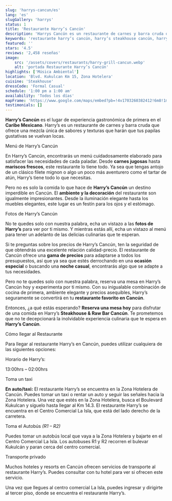 ```yaml
---
slug: 'harrys-cancun/es'
lang: 'es'
slugGallery: 'harrys'
status: 1
title: 'Restaurante Harry’s Cancún'
description: 'Harrys Cancún es un restaurante de carnes y barra cruda que ofrece una mezcla única de sabores y texturas que harán que tus papilas gustativas se vuelvan locas.'
keywords: 'restaurante harry’s cancún, harry’s steakhouse cancún, harry’s raw bar cancún'
featured: ''
stars: '4.5'
reviews: '2,458 reseñas'
image:
    src: '/assets/covers/restaurants/harry-grill-cancun.webp'
    alt: 'portada Restaurante Harry’s Cancún'
highlights: ['Música Ambiental']
location: 'Blvd. Kukulcan Km 15, Zona Hotelera'
cuisine: 'Steakhouse'
dressCode: 'Formal Casual'
schedule: '1:00 pm a 1:00 am'
availability: 'Todos los días'
mapFrame: 'https://www.google.com/maps/embed?pb=!4v1703260382412!6m8!1m7!1sCAoSLEFGMVFpcE0ya2JLU2tLZXBqaVNnd3ZLQmh4bThleFljT2NSSE9leVlGU0RP!2m2!1d21.092888626804!2d-86.770966549223!3f16.39!4f-13.39!5f0.48818408613213227'
testimonials: []
---
```



<TagP><strong>Harry’s Cancún</strong> es el lugar de experiencia gastronómica de primera en el <strong>Caribe Mexicano</strong>. Harry’s es un restaurante de carnes y barra cruda que ofrece una mezcla única de sabores y texturas que harán que tus papilas gustativas se vuelvan locas.</TagP>

<TagH3>Menú de Harry’s Cancún</TagH3>

<TagP>En Harry’s Cancún, encontrarás un menú cuidadosamente elaborado para satisfacer las necesidades de cada paladar. Desde <strong>carnes jugosas</strong> hasta <strong>mariscos frescos</strong>, este restaurante lo tiene todo. Ya sea que tengas antojo de un clásico filete mignon o algo un poco más aventurero como el tartar de atún, Harry’s tiene todo lo que necesitas.</TagP>

<TagP>Pero no es solo la comida lo que hace de <strong>Harry’s Cancún</strong> un destino imperdible en Cancún. El <strong>ambiente y la decoración</strong> del restaurante son igualmente impresionantes. Desde la iluminación elegante hasta los muebles elegantes, este lugar es un festín para los ojos y el estómago.</TagP>

<TagH3>Fotos de Harry’s Cancún</TagH3>

<TagP>No te quedes solo con nuestra palabra, echa un vistazo a las <strong>fotos de Harry’s</strong> para ver por ti mismo. Y mientras estás allí, echa un vistazo al menú para tener un adelanto de las delicias culinarias que te esperan.</TagP>

<TagP>Si te preguntas sobre los precios de Harry’s Cancún, ten la seguridad de que obtendrás una excelente relación calidad-precio. El restaurante de Cancún ofrece una <strong>gama de precios</strong> para adaptarse a todos los presupuestos, así que ya sea que estés derrochando en una <strong>ocasión especial</strong> o buscando una <strong>noche casual</strong>, encontrarás algo que se adapte a tus necesidades.</TagP>

<TagP>Pero no te quedes solo con nuestra palabra, reserva una mesa en Harry’s Cancún hoy y experimenta por ti mismo. Con su inigualable combinación de cocina de primera, ambiente elegante y precios asequibles, Harry’s seguramente se convertirá en tu <strong>restaurante favorito en Cancún</strong>.</TagP>

<MapFrame
    client:visible
    url="https://www.google.com/maps/embed?pb=!1m14!1m8!1m3!1d59575.22152944013!2d-86.7926025!3d21.0546281!3m2!1i1024!2i768!4f13.1!3m3!1m2!1s0x8f4c289033b23e2d%3A0x37a8cce6681f77f6!2sHarry&#39;s%20Steakhouse%20%26%20Raw%20Bar%20%7C%20Cancun!5e0!3m2!1ses-419!2smx!4v1703260787688!5m2!1ses-419!2smx"
    titleAct={frontmatter.title}
    textMap="Ver restaurante"
/>

<TagP>Entonces, ¿a qué estás esperando? <strong>Reserva una mesa hoy</strong> para disfrutar de una comida en Harry’s <strong>Steakhouse & Raw Bar Cancún</strong>. Te prometemos que no te decepcionará la inolvidable experiencia culinaria que te espera en <strong>Harry’s Cancún</strong>.</TagP>

<TagH2>Cómo llegar al Restaurante</TagH2>

<TagP>Para llegar al restaurante Harry’s en Cancún, puedes utilizar cualquiera de las siguientes opciones:</TagP>

<TagH3>Horario de Harry’s:</TagH3>

<TagP>13:00hrs – 02:00hrs</TagP>

<TagH3>Toma un taxi</TagH3>

<TagP><strong>En auto/taxi:</strong> El restaurante Harry’s se encuentra en la Zona Hotelera de Cancún. Puedes tomar un taxi o rentar un auto y seguir las señales hacia la Zona Hotelera. Una vez que estés en la Zona Hotelera, busca el Boulevard Kukulcan y síguelo hasta llegar al Km 14.3. El restaurante Harry’s se encuentra en el Centro Comercial La Isla, que está del lado derecho de la carretera.</TagP>

<TagH3>Toma el Autobús <em>(R1 – R2)</em></TagH3>

<TagP>Puedes tomar un autobús local que vaya a la Zona Hotelera y bajarte en el Centro Comercial La Isla. Los autobuses R1 y R2 recorren el bulevar Kukulcán y paran cerca del centro comercial.</TagP>

<TagH3>Transporte privado</TagH3>

<TagP>Muchos hoteles y resorts en Cancún ofrecen servicios de transporte al restaurante Harry’s. Puedes consultar con tu hotel para ver si ofrecen este servicio.</TagP>

<TagP>Una vez que llegues al centro comercial La Isla, puedes ingresar y dirigirte al tercer piso, donde se encuentra el restaurante Harry’s.</TagP>